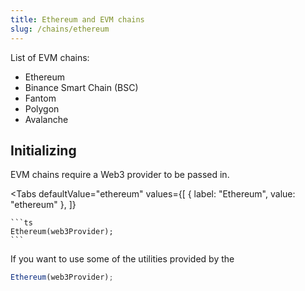 ```yaml
---
title: Ethereum and EVM chains
slug: /chains/ethereum
---
```



List of EVM chains:

-   Ethereum
-   Binance Smart Chain (BSC)
-   Fantom
-   Polygon
-   Avalanche

## Initializing

EVM chains require a Web3 provider to be passed in.

<Tabs
  defaultValue="ethereum"
  values={[
    { label: "Ethereum", value: "ethereum" },
  ]}
>
  <TabItem value="ethereum">

    ```ts
    Ethereum(web3Provider);
    ```

  </TabItem>
  <TabItem value="kovan">
    
  </TabItem>
</Tabs>

If you want to use some of the utilities provided by the

```ts
Ethereum(web3Provider);
```

